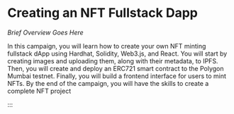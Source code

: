 # Creating an NFT Fullstack Dapp

_Brief Overview Goes Here_


<DocCardList />

In this campaign, you will learn how to create your own NFT minting fullstack dApp using Hardhat, Solidity, Web3.js, and React. You will start by creating images and uploading them, along with their metadata, to IPFS. Then, you will create and deploy an ERC721 smart contract to the Polygon Mumbai testnet. Finally, you will build a frontend interface for users to mint NFTs. By the end of the campaign, you will have the skills to create a complete NFT project

<QuestButton
  text="Go To Campaign Page"
  link="https://app.stackup.dev/campaign_page/creating-an-nft-fullstack-dapp"
/>

:::
